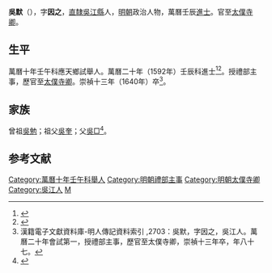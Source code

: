 {{明清人物信息框
| 姓名 = 吳默
| 原名 =
| 圖片名稱= 
| 圖片大小 =
| 圖片說明 = 
| 最高職務 = 太僕寺卿
| 國家 = 大明 
| 爵位 =
| 籍貫 = [[南直隸|直隸]][[吳江縣|吳江縣]]
| 族裔 = 
| 字號 = 字因之
| 諡號 =
| 出生日期 = 嘉靖三十三年（1554年）
| 出生地點 =
| 逝世日期 = 崇禎十三年（1640年）
| 逝世地點 =
| 墓葬 =
| 配偶 = 
| 親屬 = 
| 出身 =
* 萬曆十年壬午科應天鄉試舉人
* 萬曆二十年壬辰科進士出身
| 經歷 =
| 著作 =  
}}
'''吳默'''（{{bd|1554年||1640年||W}}），字'''因之'''，[[南直隸|直隸]][[吳江縣|吳江縣]]人，[[明朝|明朝]]政治人物，萬曆壬辰[[進士|進士]]。官至[[太僕寺卿|太僕寺卿]]。

== 生平 ==
萬曆十年壬午科應天鄉試舉人。萬曆二十年（1592年）壬辰科進士<ref>{{Cite book|title=《皇明贡举考》卷五|last=（明）[[张朝瑞|张朝瑞]]|first=|publisher=《续修四库全书》史部第828册|year=|isbn=|location=|pages=}}</ref><ref>{{Cite book|title=贡举志五种 上|last=鲁小俊，江俊伟著|first=|publisher=武汉：武汉大学出版社|year=2009|isbn=978-7-307-07043-1|location=|pages=}}</ref>。授禮部主事，歷官至[[太僕寺卿|太僕寺卿]]。崇禎十三年（1640年）卒<ref>漢籍電子文獻資料庫-明人傳記資料索引 ,2703：吳默，字因之，吳江人。萬曆二十年會試第一，授禮部主事，歷官至太僕寺卿，崇禎十三年卒，年八十七。</ref>。

== 家族 ==
曾祖[[吳勉|吳勉]]；祖父[[吳奎|吳奎]]；父[[吳□|吳□]]<ref>{{Cite book|title=天一阁藏明代科举录选刊 登科录 点校本|last=龚延明主编|first=|publisher=宁波出版社|year=2016|isbn=978-7-5526-2320-8|location=宁波|pages=|quote=《天一閣藏明代科舉錄選刊.登科錄》之《萬曆二十年壬辰科殿試金榜》}}</ref>。

==参考文献==
{{reflist}}


{{萬曆二十年壬辰科殿試金榜}}
{{DEFAULTSORT:Wu吳}}
[[Category:萬曆十年壬午科舉人|Category:萬曆十年壬午科舉人]]
[[Category:明朝禮部主事|Category:明朝禮部主事]]
[[Category:明朝太僕寺卿|Category:明朝太僕寺卿]]
[[Category:吳江人|Category:吳江人]]
[[Category:吳姓|M]]